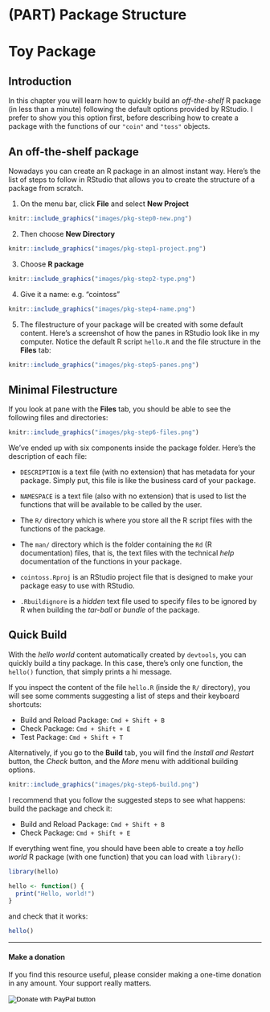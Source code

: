 # (PART) Package Structure {-}

# Toy Package

## Introduction

In this chapter you will learn how to quickly build an _off-the-shelf_ R package (in less than a minute) following the default options provided by RStudio. I prefer to show you this option first, before describing how to create a package with the functions of our `"coin"` and `"toss"` objects. 


## An off-the-shelf package

Nowadays you can create an R package in an almost instant way. Here's the list of steps to follow in RStudio that allows you to create the structure of a package from scratch.

1. On the menu bar, click __File__ and select __New Project__

```r
knitr::include_graphics("images/pkg-step0-new.png")
```

2. Then choose __New Directory__

```r
knitr::include_graphics("images/pkg-step1-project.png")
```

3. Choose __R package__

```r
knitr::include_graphics("images/pkg-step2-type.png")
```

4. Give it a name: e.g. "cointoss"

```r
knitr::include_graphics("images/pkg-step4-name.png")
```

5. The filestructure of your package will be created with some default content. Here's a screenshot of how the panes in RStudio look like in my computer. Notice the default R script `hello.R` and the file structure in the __Files__ tab:

```r
knitr::include_graphics("images/pkg-step5-panes.png")
```


## Minimal Filestructure

If you look at pane with the __Files__ tab, you should be able to see the following files and directories:

```r
knitr::include_graphics("images/pkg-step6-files.png")
```

We've ended up with six components inside the package folder. Here's the description of each file:

- `DESCRIPTION` is a text file (with no extension) that has metadata for your package. Simply put, this file is like the business card of your package.

- `NAMESPACE` is a text file (also with no extension) that is used to list the functions that will be available to be called by the user.

- The `R/` directory which is where you store all the R script files with the functions of the package.

- The `man/` directory which is the folder containing the `Rd` (R documentation) files, that is, the text files with the technical _help_ documentation of the functions in your package.

- `cointoss.Rproj` is an RStudio project file that is designed to make your package easy to use with RStudio.

- `.Rbuildignore` is a _hidden_ text file used to specify files to be ignored by R when building the _tar-ball_ or _bundle_ of the package.


## Quick Build

With the _hello world_ content automatically created by `devtools`, you can quickly build a tiny package. In this case, there's only one function, the `hello()` function, that simply prints a hi message.

If you inspect the content of the file `hello.R` (inside the `R/` directory), you will see some comments suggesting a list of steps and their keyboard shortcuts:

- Build and Reload Package: `Cmd + Shift + B`
- Check Package: `Cmd + Shift + E`
- Test Package: `Cmd + Shift + T`

Alternatively, if you go to the __Build__ tab, you will find the _Install and Restart_ button, the _Check_ button, and the _More_ menu with additional building options.

```r
knitr::include_graphics("images/pkg-step6-build.png")
```

I recommend that you follow the suggested steps to see what happens: build the package and check it:

- Build and Reload Package: `Cmd + Shift + B`
- Check Package: `Cmd + Shift + E`

If everything went fine, you should have been able to create a toy _hello world_ R package (with one function) that you can load with `library()`:

```r
library(hello)
```

```r
hello <- function() {
  print("Hello, world!")
}
```

and check that it works:

```r
hello()
```


-----

#### Make a donation {-}

If you find this resource useful, please consider making a one-time donation in any amount. Your support really matters.

<form action="https://www.paypal.com/cgi-bin/webscr" method="post" target="_top">
<input type="hidden" name="cmd" value="_donations" />
<input type="hidden" name="business" value="ZF6U7K5MW25W2" />
<input type="hidden" name="currency_code" value="USD" />
<input type="image" src="https://www.paypalobjects.com/en_US/i/btn/btn_donateCC_LG.gif" border="0" name="submit" title="PayPal - The safer, easier way to pay online!" alt="Donate with PayPal button" />
<img alt="" border="0" src="https://www.paypal.com/en_US/i/scr/pixel.gif" width="1" height="1" />
</form>
